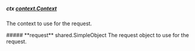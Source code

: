 
##### **ctx** [context.Context](https://pkg.go.dev/context#Context)
The context to use for the request.

<Collapsible>
    ##### **request** shared.SimpleObject
    The request object to use for the request.
    <Collapsible.Break/>
    <SimpleObject/>
</Collapsible>

